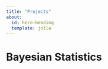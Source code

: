 ```yaml
---
title: "Projects"
about:
  id: hero-heading
  template: jolla
---
```


::: {#hero-heading}
# Bayesian Statistics

:::